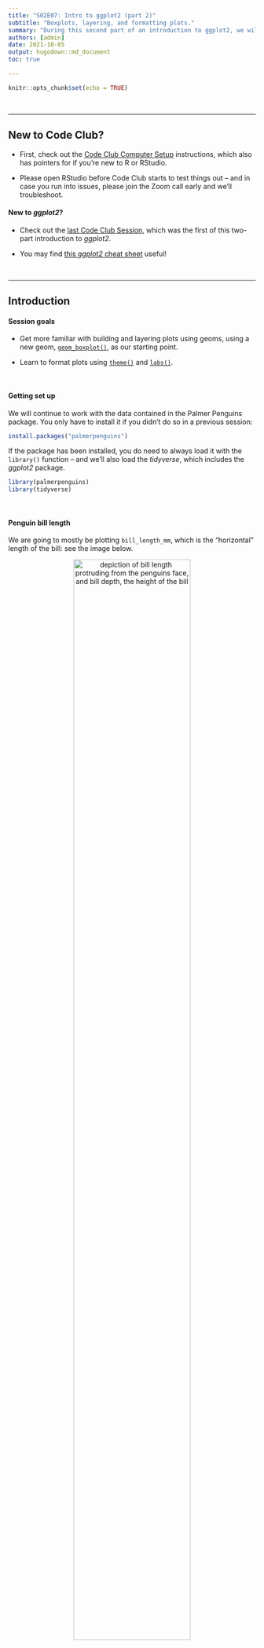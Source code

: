 ```yaml
---
title: "S02E07: Intro to ggplot2 (part 2)"
subtitle: "Boxplots, layering, and formatting plots."
summary: "During this second part of an introduction to ggplot2, we will get a better understanding of using geoms, with boxplots as an example, and will also learn about formatting and saving plots."
authors: [admin]
date: 2021-10-05
output: hugodown::md_document
toc: true

---
```


```r
knitr::opts_chunk$set(echo = TRUE)
```

<br>

-----

## New to Code Club?

- First, check out the [Code Club Computer Setup](/codeclub-setup/) instructions,
  which also has pointers for if you're new to R or RStudio.

- Please open RStudio before Code Club starts to test things out --
  and in case you run into issues, please join the Zoom call early and we'll troubleshoot.

#### New to _ggplot2_?

- Check out the [last Code Club Session](/codeclub/S02E06_ggplot2/),
  which was the first of this two-part introduction to _ggplot2_. 

- You may find
  [this _ggplot2_ cheat sheet](https://github.com/rstudio/cheatsheets/blob/master/data-visualization-2.1.pdf)
  useful!

<br>

----

## Introduction

#### Session goals

- Get more familiar with building and layering plots using geoms,
  using a new geom, [`geom_boxplot()`](https://ggplot2.tidyverse.org/reference/geom_boxplot.html),
  as our starting point.

- Learn to format plots using [`theme()`](https://ggplot2.tidyverse.org/reference/theme.html) and 
  [`labs()`](https://ggplot2.tidyverse.org/reference/labs.html).
  
<br>

#### Getting set up

We will continue to work with the data contained in the Palmer Penguins package.
You only have to install it if you didn't do so in a previous session:

```r
install.packages("palmerpenguins")
```

If the package has been installed,
you do need to always load it with the `library()` function --
and we'll also load the *tidyverse*, which includes the *ggplot2* package.

```r
library(palmerpenguins)
library(tidyverse)
```

<br>

#### Penguin bill length

We are going to mostly be plotting `bill_length_mm`,
which is the "horizontal" length of the bill: see the image below.

<figure>
<p align="center"> 
<img src=figs/culmen_depth.png width="75%" alt="depiction of bill length protruding from the penguins face, and bill depth, the height of the bill">
<figcaption>Artwork by Allison Horst</figcaption>
</p>
</figure>

<br>

----

## 1 - A geom for boxplots

#### Geom recap

_ggplot2_'s "geoms" are basically plot types of which there are quite a few
available (see the [cheatsheet](https://github.com/rstudio/cheatsheets/blob/master/data-visualization-2.1.pdf)).
Last week, we saw two geoms:
`geom_point()` to plot individual data points,
and `geom_smooth()` to fit a line to data points.

While doing so, we also saw two other properties of _ggplot2_ and its geoms:

- Geoms can be layered on top of each other.

- Geoms can simply plot the data "as is" (`geom_point()`)
  or can perform computations under the hood,
  and show the results of those computations (`geom_smooth()`).

Let's use a new geom to get a little more fluent with _ggplot2_ basics.

#### Boxplots

A boxplot is a very useful type of plot that shows you the median as well as the variation
of a distribution.
_ggplot2_ has the geom `geom_boxplot()` to create boxplots --
another example of a geom that does calculations for us prior to plotting.

Let's make a boxplot that shows the distribution of penguin bill length
(column `bill_length_mm` in our `penguins` dataframe) along the y-axis --
recall that we use `aes()` to refer to a column in the data frame from which
the data should be taken:

```r
ggplot(data = penguins) +
  geom_boxplot(mapping = aes(y = bill_length_mm))
```

<details>
<summary><b>Why do we get the warning shown above?</b> (click here)</summary>
<br>

We got the following warning:

> `#> Warning: Removed 2 rows containing non-finite values (stat_boxplot).`

We get this warning because 2 rows contain `NA`s for the variable we are plotting,
`bill_length_mm`.

We could take a look at those rows as follows:

```r
penguins %>% filter(is.na(bill_length_mm))
```

And we could _remove_ those rows as follows,
saving the results in a new dataframe:

```r
## By negating the `is.na` condition:
penguins_noNA <- penguins %>% filter(!is.na(bill_length_mm))

## Or using the specialized `drop_na` function:
penguins_noNA <- penguins %>% drop_na(bill_length_mm)
```

</details>

<details>
<summary>The nitty-gritty of boxplots: what is shown exactly? (click here)</summary>
<br>

- Lower whisker = smallest observation greater than or equal to lower hinge - 1.5 * IQR
- Lower hinge/bottom line of box part of boxplot =  25% quantile
- Middle line = median = 50% quantile
- Upper hinge/top line of box part of boxplot =  75% quantile
- Upper whisker = largest observation less than or equal to upper hinge + 1.5 * IQR

</details>

<br>

That worked, but the plot shows the distribution of bill lengths across all 3 species together,
which is not that informative.
To separate species along the x-axis, we can map the `species` column to x:

```r
ggplot(data = penguins) +
  geom_boxplot(mapping = aes(y = bill_length_mm, x = species))
```

Great!
We can see, at a glance, that Adelie Penguins tend to have considerably shorter
bills than the other two species.
Chinstrap's bills are just a bit longer than those of Gentoos,
but the longest-billed bird is a Gentoo.

<br>

----

## 2 - Adding a plot layer

To get an even better sense of the distribution of bill lengths,
and also of our sample sizes,
we may want to add the raw data points to our boxplot using `geom_point()`.

(You may have noticed that in the previous plot,
a Gentoo Penguin outlier was shown as a point.
To prevent plotting that point twice,
we will add `outlier.shape = NA` to the boxplot call,
a somewhat roundabout way of saying that we don't want to plot outliers.)

```r
ggplot(data = penguins) +
  geom_boxplot(mapping = aes(y = bill_length_mm, x = species),
               outlier.shape = NA) +
  geom_point()
```

Why did this not work?

We had previously species the aesthetics mapping inside the `geom_boxplot()` call --
that is, we set it for that geom only ("local aesthetics")
and not for the entire plot ("global aesthetics").
To add a `geom_point()` layer with the same aesthetics, we can do one of two things:

- Set the aesthetic mapping globally, i.e. inside the `ggplot()` call, or
- Set a local aesthetic mapping _also_ inside `geom_point()`.

Let's do the former, so we are not repeating ourselves:

```r
ggplot(data = penguins,
       mapping = aes(y = bill_length_mm, x = species)) +
  geom_boxplot(outlier.shape = NA) +
  geom_point()
```

This doesn't look too good because many of the points are plotted on top of each other.
We can use a few arguments to `geom_point()` to make some changes:

- Add `position = "jitter"` to the `geom_point()` call to introduce a small
  amount of randomness to our points to make us able to see them better.

- Add `size = 1` to make the point size a little smaller (1.5 is the default).

```r
ggplot(data = penguins,
       mapping = aes(y = bill_length_mm, x = species)) +
  geom_boxplot(outlier.shape = NA) +
  geom_point(position = "jitter", size = 1)
```

Note that `position = "jitter"` and `size = 1` are _not_ specified as mappings
(i.e., not inside `mapping = aes()`):
here, we are not mapping data to the plot, but are just changing some "settings".

<div class="alert alert-note">
<div>

Because jittering is so common, there is also a specialized jittering geom available:
`geom_jitter()` is shorthand for `geom_point(position = "jitter")`.

So, we could have also used the following code to create the same plot:

```r
ggplot(data = penguins,
       mapping = aes(y = bill_length_mm, x = species)) +
  geom_boxplot(outlier.shape = NA) +
  geom_jitter(size = 1)
```

</div>
</div>

<br>

----

## Breakout Rooms I

<div class="puzzle">
<div>

### Exercise 1

- Run the code below and figure out what the problem is.  
  (And why do you think _ggplot2_ creates a legend with the item "blue",
  instead of throwing an error?)

- Modify the code to get the originally intended effect: blue points.

```r
ggplot(data = penguins,
       aes(y = bill_length_mm, x = species)) +
  geom_boxplot(outlier.shape = NA) +
  geom_point(mapping = aes(color = "blue"),
             position = "jitter")
```

<details>
<summary>Hints (click here)</summary>
<br>

- Here is the botched plot:

```r
ggplot(data = penguins,
       aes(y = bill_length_mm, x = species)) +
  geom_boxplot(outlier.shape = NA) +
  geom_point(mapping = aes(color = "blue"),
             position = "jitter")
```

- Should `color = "blue"` be a mapping, that is,
  should it be part of the `mapping = aes()` argument?

</details>

<details>
<summary>Solution (click here)</summary>
<br>

- **The problem with the original code**
  is that `color = "blue"` should _not_ be a mapping.

- **Why _ggplot2_ does not throw an error:**
  the `mapping` argument is used to map data to an aesthetic like point color.
  Normally, that data is a column in the dataframe,
  but because the code quotes "blue" (`color = "blue"` instead of `color = blue`),
  _ggplot2_ does not assume it is a column and instead creates a variable on the
  fly that just contains the value "blue". 

- **The correct code to color points blue**:

```r
ggplot(data = penguins,
       mapping = aes(y = bill_length_mm, x = species)) +
  geom_boxplot(outlier.shape = NA) +
  geom_point(color = "blue",
             position = "jitter")
```

</div>
</div>

<br>

<div class="puzzle">
<div>

### Exercise 2

Violin plots are somewhat similar to boxplots, but show a density distribution. 
Using Google, find out which _ggplot2_ geom creates a violin plot,
and then make one plotting bill length by species like we have done for boxplots.

<details>
<summary>Hints (click here)</summary>
<br>

- `geom_violin()` is the geom that creates violin plots.

- Other than the geom function,
  you can leave the code the same as in the previous examples.

</details>

<details>
<summary>Solution (click here)</summary>
<br>

```r
ggplot(data = penguins,
       mapping = aes(y = bill_length_mm, x = species)) +
  geom_violin()
```

</details>
<br>

</div>
</div>

<br>

----

## 3 - Intro to formatting plots

So far, we have mostly been concerned with _what_ we are plotting,
and haven't paid much attention to how our plot looks.
But I, for one, dislike that gray background to the plot,
and perhaps the axis labels are a little small?

_ggplot2_ offers _many_ options to modify the look of our plot.
There are so many that it isn't really possible to remember even the majority of
them.
Therefore, even for daily users of _ggplot2_,
creating a publication-ready figure will usually involve some Googling or
checking the [ggplot2 documentation](https://ggplot2.tidyverse.org/).

Let's have a look at some of the most commonly used options to change the look of _ggplot2_ plots.

#### A starting plot

We'll start with the following plot,
similar to one we have created before:

```r
ggplot(data = penguins,
       mapping = aes(x = species, y = bill_length_mm)) +
  geom_boxplot(outlier.shape = NA) +
  geom_point(position = "jitter", size = 1, color = "grey70")
```

(Note the addition of `color = "grey70"` to make the points less dominant in the plot.  
See [this PDF for an overview of named colors in R](http://www.stat.columbia.edu/~tzheng/files/Rcolor.pdf).)

<br>

----

## 4 - Formatting with `theme()` and more

The quickest way to modify the overall look and feel of our plot is by using
a different "complete theme".
The default theme is `theme_gray()`, which comes with that gray background and
many other settings that control what the plot looks like.

The _ggplot2_ documentation has
[a list of complete themes](https://ggplot2.tidyverse.org/reference/ggtheme.html)
that shows you what they look like.

Let's switch to a different theme, `theme_classic()`, for our penguin boxplot:

```r
ggplot(data = penguins,
       mapping = aes(x = species, y = bill_length_mm)) +
  geom_boxplot(outlier.shape = NA) +
  geom_point(position = "jitter", size = 1, color = "grey70") +
  theme_classic()
```

These complete theme functions (`theme_<theme-name>`) also take a few arguments --  
`base_size` is very useful if we want to simultaneously change the size of all
text labels:

```r
ggplot(data = penguins,
       mapping = aes(x = species, y = bill_length_mm)) +
  geom_boxplot(outlier.shape = NA) +
  geom_point(position = "jitter", size = 1, color = "grey70") +
  theme_classic(base_size = 14)
```

This retains the relative sizes of different labels. 
For instance, note that in both plots,
the "axis titles" (`species` on x, `bill_lenth_mm` on y)
are larger than the "axis text" (the labels at the tick marks).

If we wanted to change individual theme components like those,
we would need to use the `theme()` function
(check [its documentation page](https://ggplot2.tidyverse.org/reference/theme.html)
to see the many possible arguments).

For example, to make axis titles and axis text/labels the same size: 

```r
ggplot(data = penguins,
       mapping = aes(x = species, y = bill_length_mm)) +
  geom_boxplot(outlier.shape = NA) +
  geom_point(position = "jitter", size = 1, color = "grey70") +
  theme_classic(base_size = 14) +
  theme(axis.text = element_text(size = 14),
        axis.title = element_text(size = 14))
```

<br>

-----

## 5 - Adding labels to our plot

Right now, the axis titles are simply the names of the columns that we used in
the mapping.
The y-axis title in particular (`bill_length_mm`) could be improved.
We might also want to add a title and even a subtitle to our plot.

We can do all of this with the `labs()` function as follows:

```r
ggplot(data = penguins,
       mapping = aes(x = species, y = bill_length_mm)) +
  geom_boxplot(outlier.shape = NA) +
  geom_point(position = "jitter", size = 1, color = "grey70") +
  theme_classic(base_size = 14) +
  labs(title = "Penguin Bill Length by Species",
       subtitle = "Collected at Palmer Station, Antarctica",
       x = "Penguin species",     # x-axis label
       y = "Bill length (mm)")    # y-axis label
```

<br>

----

## Breakout Rooms II

<div class="puzzle">
<div>

### Exercise 3

- Modify the code used to produce the last plot (just above this exercise)
  to try several of the themes from the [list of complete    themes](https://ggplot2.tidyverse.org/reference/ggtheme.html).
  Any preferences?

The [list of complete themes](https://ggplot2.tidyverse.org/reference/ggtheme.html)
also shows that these functions have a few more arguments than the `base_size`
one we explored.

- Bonus: Change the `base_line_size`. What does it do?

- Bonus (**may not work out of the box on Windows**):
  Using a different font family can nicely shake things up --
  this is the `base_family` argument.
  Most standard font family names (e.g. see [this list](https://www.w3.org/Style/Examples/007/fonts.en.html))
  should work. For instance, you can try `Optima`, `Verdana`, `Times New Roman`,
  `Courier`, or `cursive`.

<details>
<summary>Example solution (click here)</summary>
<br>

```r
ggplot(data = penguins,
       mapping = aes(x = species, y = bill_length_mm)) +
  geom_boxplot(outlier.shape = NA) +
  geom_point(position = "jitter", size = 1, color = "grey70") +
  theme_classic(base_size = 14,
                base_line_size = 1,
                base_family = "Optima") +
  labs(title = "Penguin Bill Length by Species and Sex",
       subtitle = "Collected at Palmer Station, Antarctica",
       x = "Penguin Species",     # x-axis label
       y = "Bill length (mm)")    # y-axis label
```

</details>
<br>

</div>
</div>

<br>

<div class="puzzle">
<div>

### Exercise 4

- Modify your code from Exercise 3
  (or the code used to produce the last plot above Exercise 3)
  to color the jittered points, but not the boxplots, according to sex.

As we also saw last week, a legend should have automatically appeared
when mapping color to a variable.
What if we wanted to move the legend from the right to the top of the plot?

- Scroll through the [`theme()` documentation](https://ggplot2.tidyverse.org/reference/theme.html)
  and try and find the argument that controls the position of the legend.
  Then, use this argument to move the legend to the top.

<details>
<summary>Hints (click here)</summary>
<br>

- To color points by sex, but not modify the boxplots,
  use the `mapping = aes()` argument inside the `geom_point()` call instead
  of inside the `ggplot()` call.
  
- To move the legend, use the `legend.position` argument of `theme()`.

</details>

<details>
<summary>Solution (click here)</summary>
<br>

- Color points by sex:  

```r
ggplot(data = penguins,
       mapping = aes(x = species, y = bill_length_mm)) +
  geom_boxplot(outlier.shape = NA) +
  geom_point(position = "jitter", size = 1,
             mapping = aes(color = sex)) +
  theme_classic(base_size = 14) +
  labs(title = "Penguin Bill Length by Species and Sex",
       subtitle = "Collected at Palmer Station, Antarctica",
       x = "Penguin Species",     # x-axis label
       y = "Bill length (mm)")    # y-axis label
```

- Move the legend to the top:  

```r
ggplot(data = penguins,
       mapping = aes(x = species, y = bill_length_mm)) +
  geom_boxplot(outlier.shape = NA) +
  geom_point(position = "jitter", size = 1,
             mapping = aes(color = sex)) +
  theme_classic(base_size = 14) +
  theme(legend.position = "top") +
  labs(title = "Penguin Bill Length by Species and Sex",
       subtitle = "Collected at Palmer Station, Antarctica",
       x = "Penguin Species",     # x-axis label
       y = "Bill length (mm)")    # y-axis label
```

</details>
<br>

</div>
</div>

<br>

